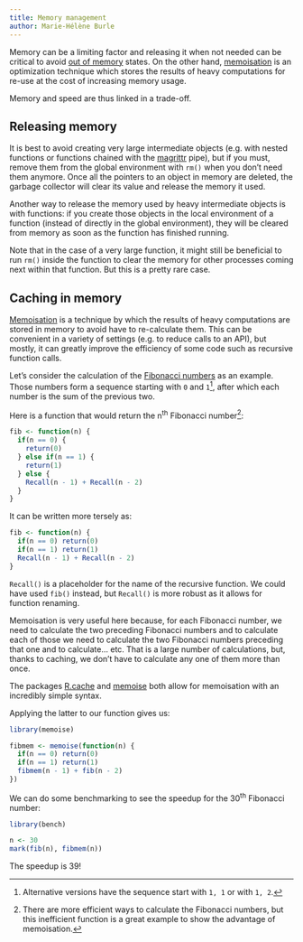 ```yaml
---
title: Memory management
author: Marie-Hélène Burle
---
```


:::{.def}

Memory can be a limiting factor and releasing it when not needed can be critical to avoid [out of memory](https://en.wikipedia.org/wiki/Out_of_memory) states. On the other hand, [memoisation](https://en.wikipedia.org/wiki/Memoization) is an optimization technique which stores the results of heavy computations for re-use at the cost of increasing memory usage.

Memory and speed are thus linked in a trade-off.

:::

## Releasing memory

It is best to avoid creating very large intermediate objects (e.g. with nested functions or functions chained with the [magrittr](https://cran.r-project.org/web/packages/magrittr/index.html#:~:text=magrittr%3A%20A%20Forward-Pipe%20Operator,of%20right-hand%20side%20expressions.) pipe), but if you must, remove them from the global environment with `rm()` when you don't need them anymore. Once all the pointers to an object in memory are deleted, the garbage collector will clear its value and release the memory it used.

Another way to release the memory used by heavy intermediate objects is with functions: if you create those objects in the local environment of a function (instead of directly in the global environment), they will be cleared from memory as soon as the function has finished running.

Note that in the case of a very large function, it might still be beneficial to run `rm()` inside the function to clear the memory for other processes coming next within that function. But this is a pretty rare case.

## Caching in memory

[Memoisation](https://en.wikipedia.org/wiki/Memoization) is a technique by which the results of heavy computations are stored in memory to avoid have to re-calculate them. This can be convenient in a variety of settings (e.g. to reduce calls to an API), but mostly, it can greatly improve the efficiency of some code such as recursive function calls.

Let's consider the calculation of the [Fibonacci numbers](https://en.wikipedia.org/wiki/Fibonacci_number) as an example. Those numbers form a sequence starting with `0` and `1`[^1], after which each number is the sum of the previous two.

[^1]: Alternative versions have the sequence start with `1, 1` or with `1, 2`.

Here is a function that would return the n^th^ Fibonacci number[^2]:

[^2]: There are more efficient ways to calculate the Fibonacci numbers, but this inefficient function is a great example to show the advantage of memoisation.

```.r
fib <- function(n) {
  if(n == 0) {
    return(0)
  } else if(n == 1) {
    return(1)
  } else {
    Recall(n - 1) + Recall(n - 2)
  }
}
```

It can be written more tersely as:

```r
fib <- function(n) {
  if(n == 0) return(0)
  if(n == 1) return(1)
  Recall(n - 1) + Recall(n - 2)
}
```

:::{.note}

`Recall()` is a placeholder for the name of the recursive function. We could have used `fib()` instead, but `Recall()` is more robust as it allows for function renaming.

:::

Memoisation is very useful here because, for each Fibonacci number, we need to calculate the two preceding Fibonacci numbers and to calculate each of those we need to calculate the two Fibonacci numbers preceding that one and to calculate... etc. That is a large number of calculations, but, thanks to caching, we don't have to calculate any one of them more than once.

The packages [R.cache](https://cran.r-project.org/web/packages/R.cache/index.html) and [memoise](https://cran.r-project.org/web/packages/memoise/index.html) both allow for memoisation with an incredibly simple syntax.

Applying the latter to our function gives us:

```r
library(memoise)

fibmem <- memoise(function(n) {
  if(n == 0) return(0)
  if(n == 1) return(1)
  fibmem(n - 1) + fib(n - 2)
})
```

We can do some benchmarking to see the speedup for the 30^th^ Fibonacci number:

```r
library(bench)

n <- 30
mark(fib(n), fibmem(n))
```

The speedup is 39!
